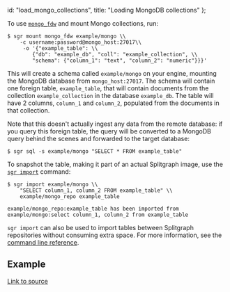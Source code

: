   id: "load_mongo_collections",
  title: "Loading MongoDB collections"
};

To use [`mongo_fdw`](https://github.com/EnterpriseDB/mongo_fdw) and mount Mongo collections, run:

```
$ sgr mount mongo_fdw example/mongo \\
    -c username:password@mongo_host:27017\\
     -o '{"example_table": \\
        {"db": "example_db", "coll": "example_collection", \\
        "schema": {"column_1": "text", "column_2": "numeric"}}}'
```

This will create a schema called `example/mongo` on your engine, mounting the MongoDB database from `mongo_host:27017`. The schema will contain one foreign table, `example_table`, that will contain documents from the collection `example_collection` in the database `example_db`. The table will have 2 columns, `column_1` and `column_2`, populated from the documents in that collection.

Note that this doesn't actually ingest any data from the remote database: if you query this foreign table, the query
will be converted to a MongoDB query behind the scenes and forwarded to the target database:

```
$ sgr sql -s example/mongo "SELECT * FROM example_table"
```

To snapshot the table, making it part of an actual Splitgraph image, use the [`sgr import`](../../sgr/image-management-creation/import) command:

```
$ sgr import example/mongo \\
    "SELECT column_1, column_2 FROM example_table" \\
    example/mongo_repo example_table

example/mongo_repo:example_table has been imported from example/mongo:select column_1, column_2 from example_table
```

`sgr import` can also be used to import tables between Splitgraph repositories without consuming extra space. For more information, see the [command line reference](../../sgr/image-management-creation/import).

## Example

[Link to source](https://github.com/splitgraph/splitgraph/tree/master/examples/import-from-mongo)

<cast src="@splitgraph/content/casts/versioned/latest/import-from-mongo.cast" />
